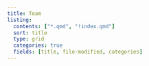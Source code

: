 ```yaml
---
title: Team
listing:
  contents: ["*.qmd", "!index.qmd"]
  sort: title
  type: grid
  categories: true
  fields: [title, file-modified, categories]
---
```

